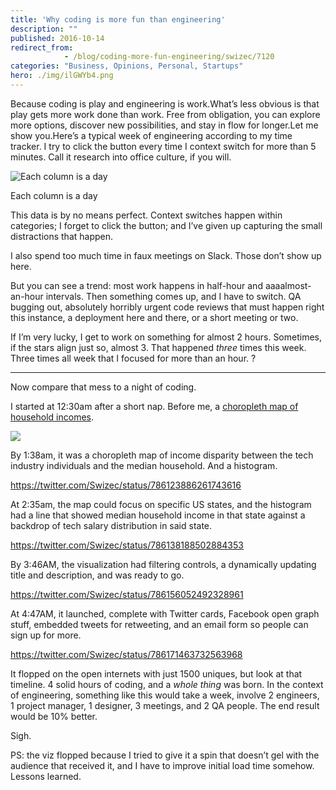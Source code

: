 ```yaml
---
title: 'Why coding is more fun than engineering'
description: ""
published: 2016-10-14
redirect_from: 
            - /blog/coding-more-fun-engineering/swizec/7120
categories: "Business, Opinions, Personal, Startups"
hero: ./img/ilGWYb4.png
---
```

Because coding is play and engineering is work.What’s less obvious is that play gets more work done than work. Free from obligation, you can explore more options, discover new possibilities, and stay in flow for longer.Let me show you.Here’s a typical week of engineering according to my time tracker. I try to click the button every time I context switch for more than 5 minutes. Call it research into office culture, if you will.

![Each column is a day](./img/ilGWYb4.png)



Each column is a day





This data is by no means perfect. Context switches happen within categories; I forget to click the button; and I’ve given up capturing the small distractions that happen.



I also spend too much time in faux meetings on Slack. Those don’t show up here.



But you can see a trend: most work happens in half-hour and aaaalmost-an-hour intervals. Then something comes up, and I have to switch. QA bugging out, absolutely horribly urgent code reviews that must happen right this instance, a deployment here and there, or a short meeting or two.



If I’m very lucky, I get to work on something for almost 2 hours. Sometimes, if the stars align just so, almost 3. That happened _three_ times this week. Three times all week that I focused for more than an hour. ?



* * *



Now compare that mess to a night of coding.



I started at 12:30am after a short nap. Before me, a [choropleth map of household incomes](https://swizec.com/blog/livecoding-24-choropleth-react-js/swizec/7078).



![](./img/REu8pM0.png)



By 1:38am, it was a choropleth map of income disparity between the tech industry individuals and the median household. And a histogram.



https://twitter.com/Swizec/status/786123886261743616





At 2:35am, the map could focus on specific US states, and the histogram had a line that showed median household income in that state against a backdrop of tech salary distribution in said state.



https://twitter.com/Swizec/status/786138188502884353



By 3:46AM, the visualization had filtering controls, a dynamically updating title and description, and was ready to go.



https://twitter.com/Swizec/status/786156052492328961



At 4:47AM, it launched, complete with Twitter cards, Facebook open graph stuff, embedded tweets for retweeting, and an email form so people can sign up for more.



https://twitter.com/Swizec/status/786171463732563968



It flopped on the open internets with just 1500 uniques, but look at that timeline. 4 solid hours of coding, and a _whole thing_ was born. In the context of engineering, something like this would take a week, involve 2 engineers, 1 project manager, 1 designer, 3 meetings, and 2 QA people. The end result would be 10% better.



Sigh.



PS: the viz flopped because I tried to give it a spin that doesn’t gel with the audience that received it, and I have to improve initial load time somehow. Lessons learned.